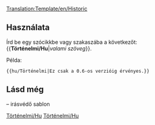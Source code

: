 <noinclude>[[Translation:Template/en/Historic]]</noinclude><includeonly>{{en/Ambox| type  = content
| text  = <strong>Történelmi tartalom</strong><br/>Ezen lap vagy szakasz tartalma már nem érvényes az OpenTTD jelenlegi verziójára. Ugyanakkor ne bántsd, hadd mutassa ennek a wikinek mint dokumentációnak a történelmét.<br/>
{{{1|}}}
}}</includeonly><noinclude>

==Használata==
Írd be egy szócikkbe vagy szakaszába a következőt: <nowiki>{{</nowiki>'''Történelmi/Hu'''|''valami szöveg''<nowiki>}}</nowiki>.

Példa:
<pre>{{hu/Történelmi|Ez csak a 0.6-os verzióig érvényes.}}</pre>
{{hu/Történelmi|Ez csak a 0.6-os verzióig érvényes.}}
==Lásd még==
{{en/S|Historical}} – irásvédő sablon

[[Category:hu/Sablonok|Történelmi/Hu]][[Category:hu/Üzenet dobozok|Történelmi/Hu]]</noinclude>